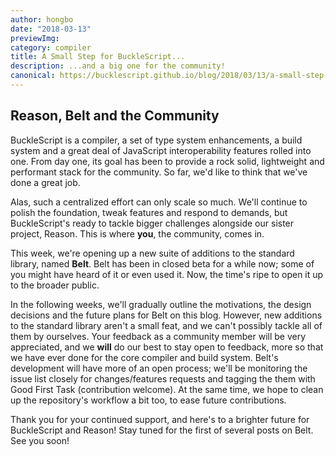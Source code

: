 ```yaml
---
author: hongbo
date: "2018-03-13" 
previewImg:
category: compiler
title: A Small Step for BuckleScript...
description: ...and a big one for the community!
canonical: https://bucklescript.github.io/blog/2018/03/13/a-small-step-for-bucklescript
---
```



## Reason, Belt and the Community

BuckleScript is a compiler, a set of type system enhancements, a build system
and a great deal of JavaScript interoperability features rolled into one. From
day one, its goal has been to provide a rock solid, lightweight and performant
stack for the community. So far, we'd like to think that we've done a great
job.

Alas, such a centralized effort can only scale so much. We'll continue to
polish the foundation, tweak features and respond to demands, but
BuckleScript's ready to tackle bigger challenges alongside our sister project,
Reason. This is where **you**, the community, comes in.

This week, we're opening up a new suite of additions to the standard library,
named **Belt**. Belt has been in closed beta for a while now; some of you might
have heard of it or even used it. Now, the time's ripe to open it up to the
broader public.

In the following weeks, we'll gradually outline the motivations, the design
decisions and the future plans for Belt on this blog. However, new additions to
the standard library aren't a small feat, and we can't possibly tackle all of
them by ourselves. Your feedback as a community member will be very
appreciated, and we **will** do our best to stay open to feedback, more so that
we have ever done for the core compiler and build system. Belt's development
will have more of an open process; we'll be monitoring the issue list closely
for changes/features requests and tagging the them with Good First Task
  (contribution welcome). At the same time, we hope to clean up the
  repository's workflow a bit too, to ease future contributions.

Thank you for your continued support, and here's to a brighter future for
BuckleScript and Reason! Stay tuned for the first of several posts on Belt. See
you soon!
